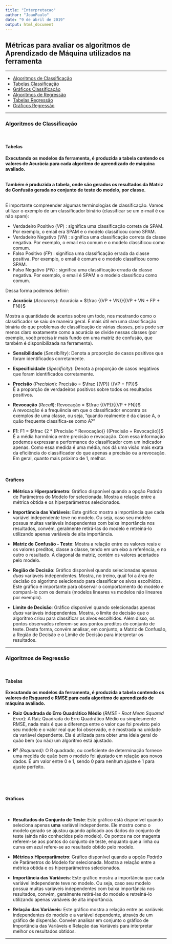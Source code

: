 ```yaml
---
title: "Interpretacao"
author: "JoaoPaulo"
date: "9 de abril de 2019"
output: html_document
---
```


## **Métricas para avaliar os algoritmos de Aprendizado de Máquina utilizados na ferramenta** <br>
<hr>

- [Algoritmos de Classificação](#class)
- [Tabelas Classificação](#tabclass)
- [Gráficos Classificação](#grafclass)
<br>
- [Algoritmos de Regressão](#reg)
- [Tabelas Regressão](#tabreg)
- [Gráficos Regressão](#grafreg)


<hr>

### <a id="class"></a>**Algoritmos de Classificação** <br>
<br>

#### <a id="tabclass"></a>Tabelas

**Executando os modelos da ferramenta, é produzida a tabela contendo os valores de Acurácia para cada algoritmo de aprendizado de máquina avaliado.** <br>
<br>

**Também é produzida a tabela, onde são gerados os resultados da Matriz de Confusão gerada no conjunto de teste do modelo, por classe.** <br> <br>

É importante compreender algumas terminologias de classificação. Vamos utilizar o exemplo de um classificador binário (classificar se um e-mail é ou não spam):

- Verdadeiro Positivo $(VP)$ : significa uma classificação correta de SPAM. Por exemplo, o email era SPAM e o modelo classificou como SPAM. <br>
- Verdadeiro Negativo $(VN)$ : significa uma classificação correta da classe negativa. Por exemplo, o email era comum e o modelo classificou como comum. <br>
- Falso Positivo $(FP)$ : significa uma classificação errada da classe positiva. Por exemplo, o email é comum e o modelo classificou como SPAM.
- Falso Negativo $(FN)$ : significa uma classificação errada da classe negativa. Por exemplo, o email é SPAM e o modelo classificou como comum.

Dessa forma podemos definir:

- **Acurácia** (*Accuracy*):
Acurácia = $\frac {(VP + VN)}{(VP + VN + FP + FN)}$ <br>

Mostra a quantidade de acertos sobre um todo, nos mostrando como o classificador se saiu de maneira geral. É mais útil em uma classificação binária do que problemas de classificação de várias classes, pois pode ser menos claro exatamente como a acurácia se divide nessas classes (por exemplo, você precisa ir mais fundo em uma matriz de confusão, que também é disponibilizada na ferramenta). <br>


- **Sensibilidade** (*Sensibility*):
Denota a proporção de casos positivos que foram identificados corretamente. <br>

- **Especificidade** (*Specificity*):
Denota a proporção de casos negativos que foram identificados corretamente. <br>

- **Precisão** (*Precision*):
Precisão = $\frac {(VP)} {(VP + FP)}$ <br>
É a proporção de verdadeiros positivos sobre todos os resultados positivos. <br>

- **Revocação** (*Recall*):
Revocação = $\frac {(VP)}{(VP + FN)}$ <br>
A revocação é a frequência em que o classificador encontra os exemplos de uma classe, ou seja, “quando realmente é da classe A, o quão frequente classifica-se como A?” <br>

- **F1**:
F1 = $\frac {2 * (Precisão * Revocação)} {(Precisão + Revocação)}$ <br>
É a média harmônica entre precisão e revocação. Com essa informação podemos expressar a performance do classificador com um indicador apenas. Como essa medida é uma média, nos dá uma visão mais exata da eficiência do classificador do que apenas a precisão ou a revocação. Em geral, quanto mais próximo de 1, melhor. <br>

<br> 


#### <a id="grafclass"></a>Gráficos


- **Métrica x Hiperparâmetro**:
Gráfico disponível quando a opção *Padrão* de Parâmetros do Modelo for selecionada. Mostra a relação entre a métrica obtida e os hiperparâmetros selecionados. <br>

- **Importância das Variáveis**:
Este gráfico mostra a importância que cada variável independente teve no modelo. Ou seja, caso seu modelo possua muitas variáveis independentes com baixa importância nos resultados, convém, geralmente retirá-las do modelo e retreiná-lo utilizando apenas variáveis de alta importância. <br>

- **Matriz de Confusão - Teste**:
Mostra a relação entre os valores reais e os valores preditos, classe a classe, tendo em um eixo a referência, e no outro o resultado. A diagonal da matriz, contém os valores acertados pelo modelo.<br>

- **Região de Decisão**:
Gráfico disponível quando selecionadas apenas *duas* variáveis independentes. Mostra, no treino, qual foi a área de decisão do algoritmo selecionado para classificar os alvos escolhidos. Este gráfico é importante para observar o comportamento do modelo e compará-lo com os demais (modelos lineares vs modelos não lineares por exemplo).<br>

- **Limite de Decisão**:
Gráfico disponível quando selecionadas apenas *duas* variáveis independentes. Mostra, o limite de decisão que o algoritmo criou para classificar os alvos escolhidos. Além disso, os pontos observados referem-se aos pontos preditos do conjunto de teste. Desta forma, convém analisar, em conjunto, a Matriz de Confusão, a Região de Decisão e o Limite de Decisão para interpretar os resultados. <br>





<hr>

### <a id="reg"></a>**Algoritmos de Regressão**
<br>

#### <a id="tabreg"></a>Tabelas 

**Executando os modelos da ferramenta, é produzida a tabela contendo os valores de Rsquared e RMSE  para cada algoritmo de aprendizado de máquina avaliado.** <br>


- **Raiz Quadrada do Erro Quadrático Médio** (*RMSE - Root Mean Squared Error*):
A Raiz Quadrada do Erro Quadrático Médio ou simplesmente RMSE, nada mais é que a diferença entre o valor que foi previsto pelo seu modelo e o valor real que foi observado, e é mostrada na unidade da variável dependente. Ela é utilizada para obter uma ideia geral do quão bem (ou não) um algoritmo está ajustado.<br>

- **R²** *(Rsquared)*:
O R quadrado, ou coeficiente de determinação fornece uma medida de quão bem o modelo foi ajustado em relação aos novos dados. É um valor entre 0 e 1, sendo 0 para nenhum ajuste e 1 para ajuste perfeito.<br>


 <br>

 <br> 


#### <a id="grafreg"></a>Gráficos
<br>

- **Resultados do Conjunto de Teste**:
Este gráfico está disponível quando seleciona apenas **uma** variável independente. Ele mostra como o modelo gerado se ajustou quando aplicado aos dados do conjunto de teste (ainda não conhecidos pelo modelo). Os pontos na cor magenta referem-se aos pontos do conjunto de teste, enquanto que a linha ou curva em azul refere-se ao resultado obtido pelo modelo. <br>


- **Métrica x Hiperparâmetro**:
Gráfico disponível quando a opção *Padrão* de Parâmetros do Modelo for selecionada. Mostra a relação entre a métrica obtida e os hiperparâmetros selecionados. <br>

- **Importância das Variáveis**:
Este gráfico mostra a importância que cada variável independente teve no modelo. Ou seja, caso seu modelo possua muitas variáveis independentes com baixa importância nos resultados, convém, geralmente retirá-las do modelo e retreiná-lo utilizando apenas variáveis de alta importância. <br>

- **Relação das Variáveis**:
Este gráfico mostra a relação entre as variáveis independentes do modelo e a variável dependente, através de um gráfico de dispersão. Convém analisar em conjunto o gráfico de Importância das Variáveis e Relação das Variáveis para interpretar melhor os resultados obtidos.
<br>

<hr>